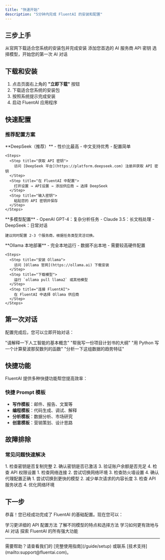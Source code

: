 ```yaml
---
title: "快速开始"
description: "5分钟内完成 FluentAI 的安装和配置"
---
```


## 三步上手

<Steps>
  <Step title="下载安装">
    从官网下载适合您系统的安装包并完成安装
  </Step>
  <Step title="配置 API">
    添加您首选的 AI 服务商 API 密钥
  </Step>
  <Step title="开始对话">
    选择模型，开始您的第一次 AI 对话
  </Step>
</Steps>

## 下载和安装

1. 点击页面右上角的 **"立即下载"** 按钮
2. 下载适合您系统的安装包
3. 按照系统提示完成安装
4. 启动 FluentAI 应用程序

## 快速配置

### 推荐配置方案

<Tabs>
  <Tab title="新手推荐">
    **DeepSeek（推荐）**
    - 性价比最高
    - 中文支持优秀
    - 配置简单

    <Steps>
      <Step title="获取 API 密钥">
        访问 [DeepSeek 平台](https://platform.deepseek.com) 注册并获取 API 密钥
      </Step>
      <Step title="在 FluentAI 中配置">
        打开设置 → API设置 → 添加供应商 → 选择 DeepSeek
      </Step>
      <Step title="输入密钥">
        粘贴您的 API 密钥并保存
      </Step>
    </Steps>
  </Tab>

  <Tab title="专业用户">
    **多模型配置**
    - OpenAI GPT-4：复杂分析任务
    - Claude 3.5：长文档处理
    - DeepSeek：日常对话

    建议同时配置 2-3 个服务商，根据任务类型灵活切换。
  </Tab>

  <Tab title="隐私优先">
    **Ollama 本地部署**
    - 完全本地运行
    - 数据不出本地
    - 需要较高硬件配置

    <Steps>
      <Step title="安装 Ollama">
        访问 [Ollama 官网](https://ollama.ai) 下载安装
      </Step>
      <Step title="下载模型">
        运行 `ollama pull llama2` 或其他模型
      </Step>
      <Step title="连接 FluentAI">
        在 FluentAI 中选择 Ollama 供应商
      </Step>
    </Steps>
  </Tab>
</Tabs>

## 第一次对话

配置完成后，您可以立即开始对话：

<CardGroup cols={2}>
  <Card
    title="简单问答"
    icon="comments"
  >
    "请解释一下人工智能的基本概念"
  </Card>
  <Card
    title="内容创作"
    icon="pen-to-square"
  >
    "帮我写一份项目计划书的大纲"
  </Card>
  <Card
    title="编程助手"
    icon="code"
  >
    "用 Python 写一个计算斐波那契数列的函数"
  </Card>
  <Card
    title="数据分析"
    icon="magnifying-glass"
  >
    "分析一下这组数据的趋势特征"
  </Card>
</CardGroup>

## 快捷功能

FluentAI 提供多种快捷功能帮您提高效率：

### 快捷 Prompt 模板
- **写作模板**：邮件、报告、文案等
- **编程模板**：代码生成、调试、解释
- **分析模板**：数据分析、市场研究
- **创意模板**：营销策划、设计思路

## 故障排除

### 常见问题快速解决

<AccordionGroup>
  <Accordion icon="key" title="API 密钥无效">
    1. 检查密钥是否复制完整
    2. 确认密钥是否已激活
    3. 验证账户余额是否充足
    4. 检查 API 权限设置
  </Accordion>

  <Accordion icon="wifi" title="网络连接问题">
    1. 检查网络连接
    2. 尝试切换网络环境
    3. 检查防火墙设置
    4. 确认代理配置正确
  </Accordion>

  <Accordion icon="exclamation-triangle" title="模型响应慢">
    1. 尝试切换到更快的模型
    2. 减少单次请求的内容长度
    3. 检查 API 服务状态
    4. 优化网络环境
  </Accordion>
</AccordionGroup>

## 下一步

恭喜！您已经成功完成了 FluentAI 的基础配置。现在您可以：

<CardGroup cols={2}>
  <Card
    title="深入了解配置"
    icon="gear"
    href="/guide/api-config"
  >
    学习更详细的 API 配置方法
  </Card>
  <Card
    title="探索更多模型"
    icon="robot"
    href="/guide/models"
  >
    了解不同模型的特点和选择方法
  </Card>
  <Card
    title="提高对话技巧"
    icon="comments"
    href="/guide/chat"
  >
    学习如何更有效地与 AI 对话
  </Card>
  <Card
    title="查看完整功能"
    icon="star"
    href="/features"
  >
    探索 FluentAI 的所有强大功能
  </Card>
</CardGroup>

---

<Note>
需要帮助？请查看我们的 [完整使用指南](/guide/setup) 或联系 [技术支持](mailto:support@fluentai.com)。
</Note>
